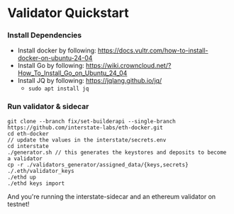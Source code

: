 # Validator Quickstart

### Install Dependencies
- Install docker by following: https://docs.vultr.com/how-to-install-docker-on-ubuntu-24-04
- Install Go by following: https://wiki.crowncloud.net/?How_To_Install_Go_on_Ubuntu_24_04
- Install JQ by following: https://jqlang.github.io/jq/
    - ```sudo apt install jq```

### Run validator & sidecar
```
git clone --branch fix/set-builderapi --single-branch https://github.com/interstate-labs/eth-docker.git
cd eth-docker
// update the values in the interstate/secrets.env
cd interstate
./generator.sh // this generates the keystores and deposits to become a validator
cp -r ./validators_generator/assigned_data/{keys,secrets} ./.eth/validator_keys
./ethd up
./ethd keys import
```

And you're running the interstate-sidecar and an ethereum validator on testnet!
